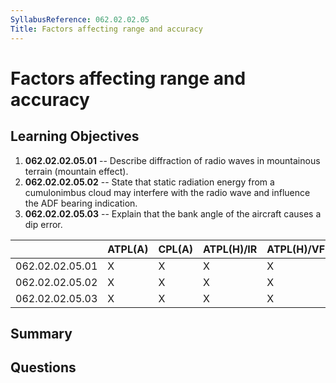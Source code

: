```yaml
---
SyllabusReference: 062.02.02.05
Title: Factors affecting range and accuracy
---
```


# Factors affecting range and accuracy

## Learning Objectives

1.  **062.02.02.05.01** -- Describe diffraction of radio waves in mountainous
    terrain (mountain effect).
2.  **062.02.02.05.02** -- State that static radiation energy from a cumulonimbus
    cloud may interfere with the radio wave and influence the ADF bearing
    indication.
3.  **062.02.02.05.03** -- Explain that the bank angle of the aircraft causes a
    dip error.

|                 | ATPL(A) | CPL(A) | ATPL(H)/IR | ATPL(H)/VFR | CPL(H) | IR | CBIR(A) |
| --------------- | ------- | ------ | ---------- | ----------- | ------ | -- | ------- |
| 062.02.02.05.01 | X       | X      | X          | X           | X      | X  | X       |
| 062.02.02.05.02 | X       | X      | X          | X           | X      | X  | X       |
| 062.02.02.05.03 | X       | X      | X          | X           | X      | X  | X       |

## Summary

## Questions
